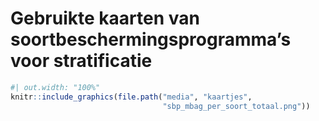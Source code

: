 # Gebruikte kaarten van soortbeschermingsprogramma's voor stratificatie {#sec-sbp-per-soort}

```r
#| out.width: "100%"
knitr::include_graphics(file.path("media", "kaartjes",
                                  "sbp_mbag_per_soort_totaal.png"))
```
